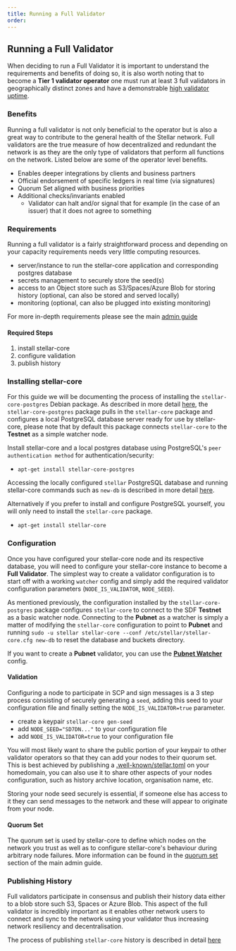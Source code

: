 ```yaml
---
title: Running a Full Validator
order: 
---
```


## Running a Full Validator
When deciding to run a Full Validator it is important to understand the requirements and benefits of doing so, it is also worth noting that to become a **Tier 1 validator operator** one must run at least 3 full validators in geographically distinct zones and have a demonstrable [high validator uptime](https://www.stellarbeat.io/nodes).

### Benefits
Running a full validator is not only beneficial to the operator but is also a great way to contribute to the general health of the Stellar network. Full validators are the true measure of how decentralized and redundant the network is as they are the only type of validators that perform all functions on the network. Listed below are some of the operator level benefits.

* Enables deeper integrations by clients and business partners
* Official endorsement of specific ledgers in real time (via signatures)
* Quorum Set aligned with business priorities
* Additional checks/invariants enabled
  * Validator can halt and/or signal that for example (in the case of an issuer) that it does not agree to something

### Requirements
Running a full validator is a fairly straightforward process and depending on your capacity requirements needs very little computing resources.

* server/instance to run the stellar-core application and corresponding postgres database
* secrets management to securely store the seed(s)
* access to an Object store such as S3/Spaces/Azure Blob for storing history (optional, can also be stored and served locally)
* monitoring (optional, can also be plugged into existing monitoring)

For more in-depth requirements please see the main [admin guide](https://www.stellar.org/developers/stellar-core/software/admin.html#full-validators)

#### Required Steps

1. install stellar-core
2. configure validation
3. publish history

### Installing stellar-core
For this guide we will be documenting the process of installing the `stellar-core-postgres` Debian package. As described in more detail [here](quickstart.md#moving-on-from-quickstart), the `stellar-core-postgres` package pulls in the `stellar-core` package and configures a local PostgreSQL database server ready for use by stellar-core, please note that by default this package connects `stellar-core` to the **Testnet** as a simple watcher node.

Install stellar-core and a local postgres database using PostgreSQL's `peer authentication method` for authentication/security:

* `apt-get install stellar-core-postgres`

Accessing the locally configured `stellar` PostgreSQL database and running stellar-core commands such as `new-db` is described in more detail [here](quickstart.md#accessing-the-quickstart-databases).

Alternatively if you prefer to install and configure PostgreSQL yourself, you will only need to install the `stellar-core` package.

* `apt-get install stellar-core`

### Configuration

Once you have configured your stellar-core node and its respective database, you will need to configure your stellar-core instance to become a **Full Validator**. The simplest way to create a validator configuration is to start off with a working `watcher` config and simply add the required validator configuration parameters (`NODE_IS_VALIDATOR`, `NODE_SEED`).

As mentioned previously, the configuration installed by the `stellar-core-postgres` package configures `stellar-core` to connect to the SDF **Testnet** as a basic watcher node. Connecting to the **Pubnet** as a watcher is simply a matter of modifying the `stellar-core` configuration to point to **Pubnet** and running `sudo -u stellar stellar-core --conf /etc/stellar/stellar-core.cfg new-db` to reset the database and buckets directory.

If you want to create a **Pubnet** validator, you can use the [**Pubnet Watcher**](stellar-core_pubnet_watcher.cfg) config.

#### Validation
Configuring a node to participate in SCP and sign messages is a 3 step process consisting of securely generating a `seed`, adding this seed to your configuration file and finally setting the `NODE_IS_VALIDATOR=true` parameter.

* create a keypair `stellar-core gen-seed`
* add `NODE_SEED="SD7DN..."` to your configuration file
* add `NODE_IS_VALIDATOR=true` to your configuration file

You will most likely want to share the public portion of your keypair to other validator operators so that they can add your nodes to their quorum set. This is best achieved by publishing a [.well-known/stellar.toml](https://www.stellar.org/.well-known/stellar.toml) on your homedomain, you can also use it to share other aspects of your nodes configuration, such as history archive location, organisation name, etc.

Storing your node seed securely is essential, if someone else has access to it they can send messages to the network and these will appear to originate from your node.

#### Quorum Set
The quorum set is used by stellar-core to define which nodes on the network you trust as well as to configure stellar-core's behaviour during arbitrary node failures. More information can be found in the [quorum set](https://www.stellar.org/developers/stellar-core/software/admin.html#crafting-a-quorum-set) section of the main admin guide.

### Publishing History
Full validators participate in consensus and publish their history data either to a blob store such S3, Spaces or Azure Blob. This aspect of the full validator is incredibly important as it enables other network users to connect and sync to the network using your validator thus increasing network resiliency and decentralisation.

The process of publishing `stellar-core` history is described in detail [here](publishing-a-history-archive.md)
